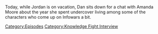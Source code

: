 {{DEFAULTSORT:
    #_EPISODE_0669:Chatting With Amanda Moore
}}{{Episode
    | title           = Chatting With Amanda Moore
    | caption         = [https://knowledgefight.libsyn.com/669-chatting-with-amanda-moore Listen to this episode on Libsyn]
    | episodeNumber   = 669
    | length          = 01:23:18
    | airDate         = April 13, 2022
    | episodeType     = [[:Category:Knowledge Fight Interview|Knowledge Fight Interview]]
    | previousEpisode = [[668: April 8, 2022]]
    | nextEpisode     = [[670: July 28, 2003]]
}}

{{Stub}}

Today, while Jordan is on vacation, Dan sits down for a chat with Amanda Moore about the year she spent undercover living among some of the characters who come up on Infowars a bit.

[[Category:Episodes]]
[[Category:Knowledge Fight Interview]]
